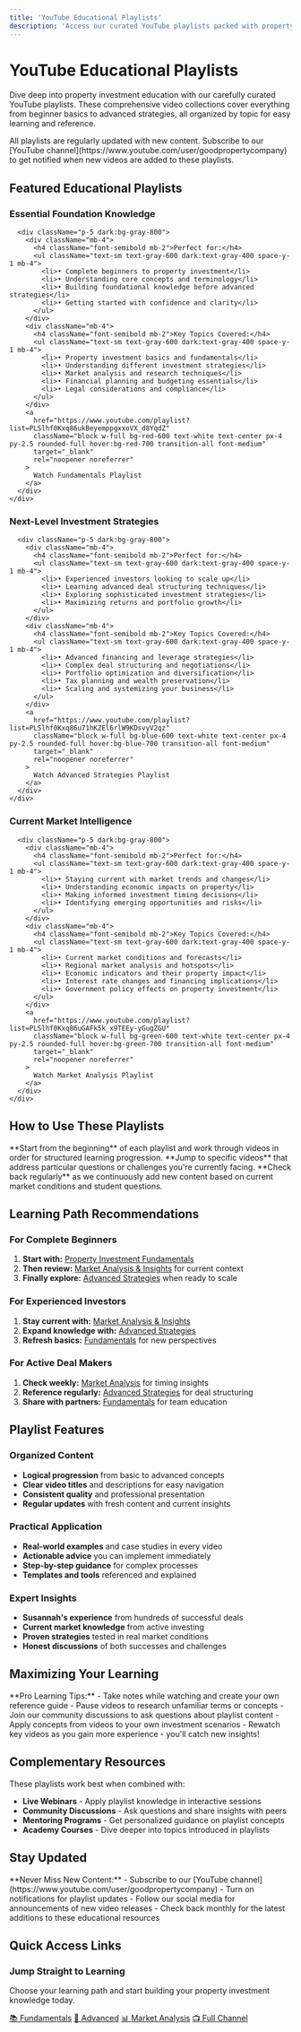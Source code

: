 ```yaml
---
title: 'YouTube Educational Playlists'
description: 'Access our curated YouTube playlists packed with property investment education and insights.'
---
```


# YouTube Educational Playlists

Dive deep into property investment education with our carefully curated YouTube playlists. These comprehensive video collections cover everything from beginner basics to advanced strategies, all organized by topic for easy learning and reference.

<Note>
  All playlists are regularly updated with new content. Subscribe to our [YouTube channel](https://www.youtube.com/user/goodpropertycompany) to get notified when new videos are added to these playlists.
</Note>

## Featured Educational Playlists

<CardGroup cols={1}>
  <Card title="Property Investment Fundamentals" icon="play" href="https://www.youtube.com/playlist?list=PLSlhf0Kxq86ukBeyemppgxxoVX_d8YqdZ">
    <div className="border border-gray-200 dark:border-gray-700 rounded-lg overflow-hidden">
      <div className="bg-gradient-to-r from-red-50 to-red-100 dark:from-red-900/20 dark:to-red-800/20 p-4">
        <div className="flex items-center">
          <div className="bg-white/80 dark:bg-gray-800/80 p-2 rounded-lg mr-3 text-red-600">
            <i className="fab fa-youtube text-xl"></i>
          </div>
          <h3 className="text-xl font-bold dark:text-white">Essential Foundation Knowledge</h3>
        </div>
      </div>
      
      <div className="p-5 dark:bg-gray-800">
        <div className="mb-4">
          <h4 className="font-semibold mb-2">Perfect for:</h4>
          <ul className="text-sm text-gray-600 dark:text-gray-400 space-y-1 mb-4">
            <li>• Complete beginners to property investment</li>
            <li>• Understanding core concepts and terminology</li>
            <li>• Building foundational knowledge before advanced strategies</li>
            <li>• Getting started with confidence and clarity</li>
          </ul>
        </div>
        <div className="mb-4">
          <h4 className="font-semibold mb-2">Key Topics Covered:</h4>
          <ul className="text-sm text-gray-600 dark:text-gray-400 space-y-1 mb-4">
            <li>• Property investment basics and fundamentals</li>
            <li>• Understanding different investment strategies</li>
            <li>• Market analysis and research techniques</li>
            <li>• Financial planning and budgeting essentials</li>
            <li>• Legal considerations and compliance</li>
          </ul>
        </div>
        <a 
          href="https://www.youtube.com/playlist?list=PLSlhf0Kxq86ukBeyemppgxxoVX_d8YqdZ" 
          className="block w-full bg-red-600 text-white text-center px-4 py-2.5 rounded-full hover:bg-red-700 transition-all font-medium"
          target="_blank"
          rel="noopener noreferrer"
        >
          Watch Fundamentals Playlist
        </a>
      </div>
    </div>
  </Card>

  <Card title="Advanced Strategies & Techniques" icon="play" href="https://www.youtube.com/playlist?list=PLSlhf0Kxq86u71hKZEl6rlW9KDsvyV2qz">
    <div className="border border-gray-200 dark:border-gray-700 rounded-lg overflow-hidden">
      <div className="bg-gradient-to-r from-blue-50 to-blue-100 dark:from-blue-900/20 dark:to-blue-800/20 p-4">
        <div className="flex items-center">
          <div className="bg-white/80 dark:bg-gray-800/80 p-2 rounded-lg mr-3 text-blue-600">
            <i className="fab fa-youtube text-xl"></i>
          </div>
          <h3 className="text-xl font-bold dark:text-white">Next-Level Investment Strategies</h3>
        </div>
      </div>
      
      <div className="p-5 dark:bg-gray-800">
        <div className="mb-4">
          <h4 className="font-semibold mb-2">Perfect for:</h4>
          <ul className="text-sm text-gray-600 dark:text-gray-400 space-y-1 mb-4">
            <li>• Experienced investors looking to scale up</li>
            <li>• Learning advanced deal structuring techniques</li>
            <li>• Exploring sophisticated investment strategies</li>
            <li>• Maximizing returns and portfolio growth</li>
          </ul>
        </div>
        <div className="mb-4">
          <h4 className="font-semibold mb-2">Key Topics Covered:</h4>
          <ul className="text-sm text-gray-600 dark:text-gray-400 space-y-1 mb-4">
            <li>• Advanced financing and leverage strategies</li>
            <li>• Complex deal structuring and negotiations</li>
            <li>• Portfolio optimization and diversification</li>
            <li>• Tax planning and wealth preservation</li>
            <li>• Scaling and systemizing your business</li>
          </ul>
        </div>
        <a 
          href="https://www.youtube.com/playlist?list=PLSlhf0Kxq86u71hKZEl6rlW9KDsvyV2qz" 
          className="block w-full bg-blue-600 text-white text-center px-4 py-2.5 rounded-full hover:bg-blue-700 transition-all font-medium"
          target="_blank"
          rel="noopener noreferrer"
        >
          Watch Advanced Strategies Playlist
        </a>
      </div>
    </div>
  </Card>

  <Card title="Market Analysis & Insights" icon="play" href="https://www.youtube.com/playlist?list=PLSlhf0Kxq86uGAFk5k_x9TEEy-yGugZGU">
    <div className="border border-gray-200 dark:border-gray-700 rounded-lg overflow-hidden">
      <div className="bg-gradient-to-r from-green-50 to-green-100 dark:from-green-900/20 dark:to-green-800/20 p-4">
        <div className="flex items-center">
          <div className="bg-white/80 dark:bg-gray-800/80 p-2 rounded-lg mr-3 text-green-600">
            <i className="fab fa-youtube text-xl"></i>
          </div>
          <h3 className="text-xl font-bold dark:text-white">Current Market Intelligence</h3>
        </div>
      </div>
      
      <div className="p-5 dark:bg-gray-800">
        <div className="mb-4">
          <h4 className="font-semibold mb-2">Perfect for:</h4>
          <ul className="text-sm text-gray-600 dark:text-gray-400 space-y-1 mb-4">
            <li>• Staying current with market trends and changes</li>
            <li>• Understanding economic impacts on property</li>
            <li>• Making informed investment timing decisions</li>
            <li>• Identifying emerging opportunities and risks</li>
          </ul>
        </div>
        <div className="mb-4">
          <h4 className="font-semibold mb-2">Key Topics Covered:</h4>
          <ul className="text-sm text-gray-600 dark:text-gray-400 space-y-1 mb-4">
            <li>• Current market conditions and forecasts</li>
            <li>• Regional market analysis and hotspots</li>
            <li>• Economic indicators and their property impact</li>
            <li>• Interest rate changes and financing implications</li>
            <li>• Government policy effects on property investment</li>
          </ul>
        </div>
        <a 
          href="https://www.youtube.com/playlist?list=PLSlhf0Kxq86uGAFk5k_x9TEEy-yGugZGU" 
          className="block w-full bg-green-600 text-white text-center px-4 py-2.5 rounded-full hover:bg-green-700 transition-all font-medium"
          target="_blank"
          rel="noopener noreferrer"
        >
          Watch Market Analysis Playlist
        </a>
      </div>
    </div>
  </Card>
</CardGroup>

## How to Use These Playlists

<CardGroup cols={3}>
  <Card title="Sequential Learning" icon="list-ol">
    **Start from the beginning** of each playlist and work through videos in order for structured learning progression.
  </Card>
  
  <Card title="Topic-Specific Research" icon="search">
    **Jump to specific videos** that address particular questions or challenges you're currently facing.
  </Card>
  
  <Card title="Regular Updates" icon="refresh">
    **Check back regularly** as we continuously add new content based on current market conditions and student questions.
  </Card>
</CardGroup>

## Learning Path Recommendations

### **For Complete Beginners**
1. **Start with:** [Property Investment Fundamentals](https://www.youtube.com/playlist?list=PLSlhf0Kxq86ukBeyemppgxxoVX_d8YqdZ)
2. **Then review:** [Market Analysis & Insights](https://www.youtube.com/playlist?list=PLSlhf0Kxq86uGAFk5k_x9TEEy-yGugZGU) for current context
3. **Finally explore:** [Advanced Strategies](https://www.youtube.com/playlist?list=PLSlhf0Kxq86u71hKZEl6rlW9KDsvyV2qz) when ready to scale

### **For Experienced Investors**
1. **Stay current with:** [Market Analysis & Insights](https://www.youtube.com/playlist?list=PLSlhf0Kxq86uGAFk5k_x9TEEy-yGugZGU)
2. **Expand knowledge with:** [Advanced Strategies](https://www.youtube.com/playlist?list=PLSlhf0Kxq86u71hKZEl6rlW9KDsvyV2qz)
3. **Refresh basics:** [Fundamentals](https://www.youtube.com/playlist?list=PLSlhf0Kxq86ukBeyemppgxxoVX_d8YqdZ) for new perspectives

### **For Active Deal Makers**
1. **Check weekly:** [Market Analysis](https://www.youtube.com/playlist?list=PLSlhf0Kxq86uGAFk5k_x9TEEy-yGugZGU) for timing insights
2. **Reference regularly:** [Advanced Strategies](https://www.youtube.com/playlist?list=PLSlhf0Kxq86u71hKZEl6rlW9KDsvyV2qz) for deal structuring
3. **Share with partners:** [Fundamentals](https://www.youtube.com/playlist?list=PLSlhf0Kxq86ukBeyemppgxxoVX_d8YqdZ) for team education

## Playlist Features

### **Organized Content**
- **Logical progression** from basic to advanced concepts
- **Clear video titles** and descriptions for easy navigation
- **Consistent quality** and professional presentation
- **Regular updates** with fresh content and current insights

### **Practical Application**
- **Real-world examples** and case studies in every video
- **Actionable advice** you can implement immediately
- **Step-by-step guidance** for complex processes
- **Templates and tools** referenced and explained

### **Expert Insights**
- **Susannah's experience** from hundreds of successful deals
- **Current market knowledge** from active investing
- **Proven strategies** tested in real market conditions
- **Honest discussions** of both successes and challenges

## Maximizing Your Learning

<Tip>
  **Pro Learning Tips:**
  - Take notes while watching and create your own reference guide
  - Pause videos to research unfamiliar terms or concepts
  - Join our community discussions to ask questions about playlist content
  - Apply concepts from videos to your own investment scenarios
  - Rewatch key videos as you gain more experience - you'll catch new insights!
</Tip>

## Complementary Resources

These playlists work best when combined with:

- **Live Webinars** - Apply playlist knowledge in interactive sessions
- **Community Discussions** - Ask questions and share insights with peers
- **Mentoring Programs** - Get personalized guidance on playlist concepts
- **Academy Courses** - Dive deeper into topics introduced in playlists

## Stay Updated

<Note>
  **Never Miss New Content:**
  - Subscribe to our [YouTube channel](https://www.youtube.com/user/goodpropertycompany)
  - Turn on notifications for playlist updates
  - Follow our social media for announcements of new video releases
  - Check back monthly for the latest additions to these educational resources
</Note>

## Quick Access Links

<Card>
  <div className="text-center p-6">
    <h3 className="text-xl font-bold mb-4">Jump Straight to Learning</h3>
    <p className="text-gray-600 dark:text-gray-400 mb-4">
      Choose your learning path and start building your property investment knowledge today.
    </p>
    <div className="flex flex-wrap justify-center gap-3">
      <a href="https://www.youtube.com/playlist?list=PLSlhf0Kxq86ukBeyemppgxxoVX_d8YqdZ" className="bg-red-600 text-white px-4 py-2 rounded-full text-sm hover:bg-red-700 transition-all">📚 Fundamentals</a>
      <a href="https://www.youtube.com/playlist?list=PLSlhf0Kxq86u71hKZEl6rlW9KDsvyV2qz" className="bg-blue-600 text-white px-4 py-2 rounded-full text-sm hover:bg-blue-700 transition-all">🚀 Advanced</a>
      <a href="https://www.youtube.com/playlist?list=PLSlhf0Kxq86uGAFk5k_x9TEEy-yGugZGU" className="bg-green-600 text-white px-4 py-2 rounded-full text-sm hover:bg-green-700 transition-all">📊 Market Analysis</a>
      <a href="https://www.youtube.com/user/goodpropertycompany" className="bg-gray-600 text-white px-4 py-2 rounded-full text-sm hover:bg-gray-700 transition-all">📺 Full Channel</a>
    </div>
  </div>
</Card>
